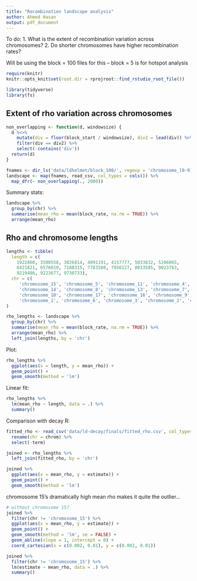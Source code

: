```yaml
---
title: "Recombination landscape analysis"
author: Ahmed Hasan
output: pdf_document
---
```


To do:
1. What is the extent of recombination variation across chromosomes?
2. Do shorter chromosomes have higher recombination rates?

Will be using the block = 100 files for this -- block = 5 is for hotspot analysis

```r
require(knitr)
knitr::opts_knit$set(root.dir = rprojroot::find_rstudio_root_file())
```


```r
library(tidyverse)
library(fs)
```

## Extent of rho variation across chromosomes

```r
non_overlapping <- function(d, windowsize) {
  d %<>%
    mutate(div = floor(block_start / windowsize), div2 = lead(div)) %>%
    filter(div == div2) %>%
    select(-contains('div'))
  return(d)
}

fnames <- dir_ls('data/ldhelmet/block_100/', regexp = 'chromosome_[0-9]+_summarised\\.txt')
landscape <- map(fnames, read_csv, col_types = cols()) %>% 
  map_dfr(~ non_overlapping(., 2000))
```

Summary stats:

```r
landscape %>% 
  group_by(chr) %>% 
  summarise(mean_rho = mean(block_rate, na.rm = TRUE)) %>% 
  arrange(mean_rho)
```

## Rho and chromosome lengths

```r
lengths <- tibble(
  length = c(
    1922860, 3500558, 3826814, 4091191, 4157777, 5033832, 5206065, 
    6421821, 6576019, 7188315, 7783580, 7956127, 8033585, 9023763, 
    9219486, 9223677, 9730733),
  chr = c(
     'chromosome_15', 'chromosome_5', 'chromosome_11', 'chromosome_4', 
     'chromosome_14', 'chromosome_8', 'chromosome_13', 'chromosome_7', 
     'chromosome_10', 'chromosome_17', 'chromosome_16', 'chromosome_9', 
     'chromosome_1', 'chromosome_6', 'chromosome_3', 'chromosome_2', 'chromosome_12')
)

rho_lengths <- landscape %>% 
  group_by(chr) %>% 
  summarise(mean_rho = mean(block_rate, na.rm = TRUE)) %>% 
  arrange(mean_rho) %>% 
  left_join(lengths, by = 'chr')
```

Plot:

```r
rho_lengths %>% 
  ggplot(aes(x = length, y = mean_rho)) +
  geom_point() +
  geom_smooth(method = 'lm')
```

Linear fit:

```r
rho_lengths %>% 
  lm(mean_rho ~ length, data = .) %>% 
  summary()
```

Comparison with decay R:

```r
fitted_rho <- read_csv('data/ld-decay/finals/fitted_rho.csv', col_types = cols()) %>% 
  rename(chr = chrom) %>% 
  select(-term)

joined <- rho_lengths %>% 
  left_join(fitted_rho, by = 'chr')

joined %>% 
  ggplot(aes(x = mean_rho, y = estimate)) +
  geom_point() +
  geom_smooth(method = 'lm')
```

chromosome 15's dramatically high mean rho makes it quite the outlier...


```r
# without chromosome 15?
joined %>% 
  filter(chr != 'chromosome_15') %>% 
  ggplot(aes(x = mean_rho, y = estimate)) +
  geom_point() +
  geom_smooth(method = 'lm', se = FALSE) +
  geom_abline(slope = 1, intercept = 0) +
  coord_cartesian(x = c(0.002, 0.01), y = c(0.002, 0.01))

```

```r
joined %>% 
  filter(chr != 'chromosome_15') %>% 
  lm(estimate ~ mean_rho, data = .) %>% 
  summary()
```


